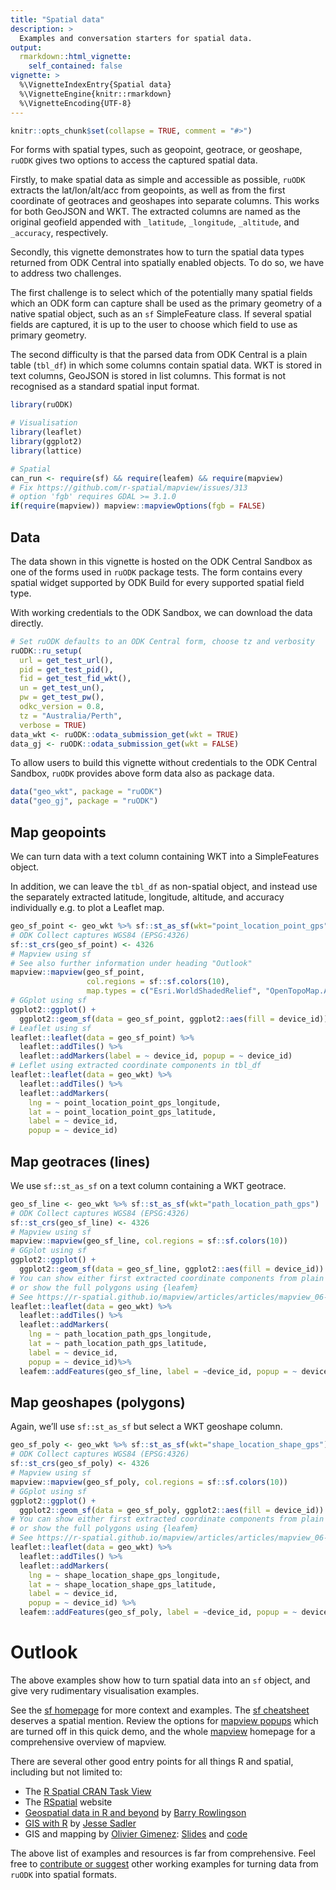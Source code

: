 ```yaml
---
title: "Spatial data"
description: >
  Examples and conversation starters for spatial data.
output: 
  rmarkdown::html_vignette:
    self_contained: false
vignette: >
  %\VignetteIndexEntry{Spatial data}
  %\VignetteEngine{knitr::rmarkdown}
  %\VignetteEncoding{UTF-8}
---
```


```r
knitr::opts_chunk$set(collapse = TRUE, comment = "#>")
```

For forms with spatial types, such as geopoint, geotrace, or geoshape, 
`ruODK` gives two options to access the captured spatial data.

Firstly, to make spatial data as simple and accessible as possible, 
`ruODK` extracts the lat/lon/alt/acc from geopoints, as well as from 
the first coordinate of geotraces and geoshapes into separate columns.
This works for both GeoJSON and WKT.
The extracted columns are named as the original geofield appended with 
`_latitude`, `_longitude`, `_altitude`, and `_accuracy`, respectively.

Secondly, this vignette demonstrates how to turn the spatial data types returned 
from ODK Central into spatially enabled objects. 
To do so, we have to address two challenges.

The first challenge is to select which of the potentially many spatial fields
which an ODK form can capture shall be used as the primary geometry of a native
spatial object, such as an `sf` SimpleFeature class.
If several spatial fields are captured, it is up to the user to choose which 
field to use as primary geometry.

The second difficulty is that the parsed data from ODK Central is a plain table 
(`tbl_df`) in which some columns contain spatial data. WKT is stored in text 
columns, GeoJSON is stored in list columns. This format is not recognised as a
standard spatial input format.

```r
library(ruODK)

# Visualisation
library(leaflet)
library(ggplot2)
library(lattice)

# Spatial
can_run <- require(sf) && require(leafem) && require(mapview)
# Fix https://github.com/r-spatial/mapview/issues/313
# option 'fgb' requires GDAL >= 3.1.0
if(require(mapview)) mapview::mapviewOptions(fgb = FALSE)
```

## Data

The data shown in this vignette is hosted on the ODK Central Sandbox as one of 
the forms used in `ruODK` package tests. The form contains every spatial widget
supported by ODK Build for every supported spatial field type.

With working credentials to the ODK Sandbox, we can download the data directly.

```r
# Set ruODK defaults to an ODK Central form, choose tz and verbosity
ruODK::ru_setup(
  url = get_test_url(),
  pid = get_test_pid(),
  fid = get_test_fid_wkt(),
  un = get_test_un(), 
  pw = get_test_pw(),
  odkc_version = 0.8,
  tz = "Australia/Perth",
  verbose = TRUE)
data_wkt <- ruODK::odata_submission_get(wkt = TRUE)
data_gj <- ruODK::odata_submission_get(wkt = FALSE)
```

To allow users to build this vignette without credentials to the ODK Central 
Sandbox, `ruODK` provides above form data also as package data. 

```r
data("geo_wkt", package = "ruODK")
data("geo_gj", package = "ruODK")
```


## Map geopoints
We can turn data with a text column containing WKT into a SimpleFeatures object.

In addition, we can leave the `tbl_df` as non-spatial object, and instead 
use the separately extracted latitude, 
longitude, altitude, and accuracy individually e.g. to plot a Leaflet map.

<!--  
mapview's popup is temporarily broken:
  https://github.com/r-spatial/mapview/issues/312

We disable the popup with `popup = NULL` until the mapview fix hits CRAN.
-->

```r
geo_sf_point <- geo_wkt %>% sf::st_as_sf(wkt="point_location_point_gps")
# ODK Collect captures WGS84 (EPSG:4326)
sf::st_crs(geo_sf_point) <- 4326
# Mapview using sf
# See also further information under heading "Outlook"
mapview::mapview(geo_sf_point, 
                 col.regions = sf::sf.colors(10),
                 map.types = c("Esri.WorldShadedRelief", "OpenTopoMap.AU"))
# GGplot using sf
ggplot2::ggplot() + 
  ggplot2::geom_sf(data = geo_sf_point, ggplot2::aes(fill = device_id))
# Leaflet using sf
leaflet::leaflet(data = geo_sf_point) %>% 
  leaflet::addTiles() %>% 
  leaflet::addMarkers(label = ~ device_id, popup = ~ device_id)
# Leflet using extracted coordinate components in tbl_df
leaflet::leaflet(data = geo_wkt) %>% 
  leaflet::addTiles() %>% 
  leaflet::addMarkers(
    lng = ~ point_location_point_gps_longitude,
    lat = ~ point_location_point_gps_latitude,
    label = ~ device_id, 
    popup = ~ device_id)
```


## Map geotraces (lines)
We use `sf::st_as_sf` on a text column containing a WKT geotrace.

```r
geo_sf_line <- geo_wkt %>% sf::st_as_sf(wkt="path_location_path_gps")
# ODK Collect captures WGS84 (EPSG:4326)
sf::st_crs(geo_sf_line) <- 4326
# Mapview using sf
mapview::mapview(geo_sf_line, col.regions = sf::sf.colors(10))
# GGplot using sf
ggplot2::ggplot() + 
  ggplot2::geom_sf(data = geo_sf_line, ggplot2::aes(fill = device_id))
# You can show either first extracted coordinate components from plain tbl_df
# or show the full polygons using {leafem}
# See https://r-spatial.github.io/mapview/articles/articles/mapview_06-add.html
leaflet::leaflet(data = geo_wkt) %>% 
  leaflet::addTiles() %>% 
  leaflet::addMarkers(
    lng = ~ path_location_path_gps_longitude,
    lat = ~ path_location_path_gps_latitude,
    label = ~ device_id, 
    popup = ~ device_id)%>% 
  leafem::addFeatures(geo_sf_line, label = ~device_id, popup = ~ device_id)
```

## Map geoshapes (polygons)
Again, we'll use `sf::st_as_sf` but select a WKT geoshape column.

```r
geo_sf_poly <- geo_wkt %>% sf::st_as_sf(wkt="shape_location_shape_gps")
# ODK Collect captures WGS84 (EPSG:4326)
sf::st_crs(geo_sf_poly) <- 4326
# Mapview using sf
mapview::mapview(geo_sf_poly, col.regions = sf::sf.colors(10))
# GGplot using sf
ggplot2::ggplot() + 
  ggplot2::geom_sf(data = geo_sf_poly, ggplot2::aes(fill = device_id))
# You can show either first extracted coordinate components from plain tbl_df
# or show the full polygons using {leafem}
# See https://r-spatial.github.io/mapview/articles/articles/mapview_06-add.html
leaflet::leaflet(data = geo_wkt) %>% 
  leaflet::addTiles() %>% 
  leaflet::addMarkers(
    lng = ~ shape_location_shape_gps_longitude,
    lat = ~ shape_location_shape_gps_latitude,
    label = ~ device_id, 
    popup = ~ device_id) %>% 
  leafem::addFeatures(geo_sf_poly, label = ~device_id, popup = ~ device_id)
```

# Outlook
The above examples show how to turn spatial data into an `sf` object, and give
very rudimentary visualisation examples.

See the [sf homepage](https://r-spatial.github.io/sf/) for more
context and examples. 
The [sf cheatsheet](https://github.com/rstudio/cheatsheets/blob/master/sf.pdf) 
deserves a spatial mention.
Review the options for 
[mapview popups](https://r-spatial.github.io/mapview/articles/articles/mapview_04-popups.html) 
which are turned off in this quick demo, and the whole 
[mapview](https://r-spatial.github.io/mapview/index.html) homepage for a 
comprehensive overview of mapview.

There are several other good entry points for all things R and spatial, 
including but not limited to:

* The [R Spatial CRAN Task View](https://cran.r-project.org/view=Spatial)
* The [RSpatial](https://rspatial.org/) website
* [Geospatial data in R and beyond](https://www.maths.lancs.ac.uk/~rowlings/Teaching/UseR2012/) 
  by [Barry Rowlingson](http://barry.rowlingson.com/)
* [GIS with R](https://www.jessesadler.com/post/gis-with-r-intro/) 
  by [Jesse Sadler](https://www.jessesadler.com/page/cv/)
* GIS and mapping by [Olivier Gimenez](https://oliviergimenez.github.io/): 
  [Slides](https://oliviergimenez.github.io/intro_spatialR/) and
  [code](https://github.com/oliviergimenez/intro_spatialR)
  
The above list of examples and resources is far from comprehensive.
Feel free to [contribute or suggest](https://github.com/ropensci/ruODK/issues) 
other working examples for turning data from `ruODK` into spatial formats.
